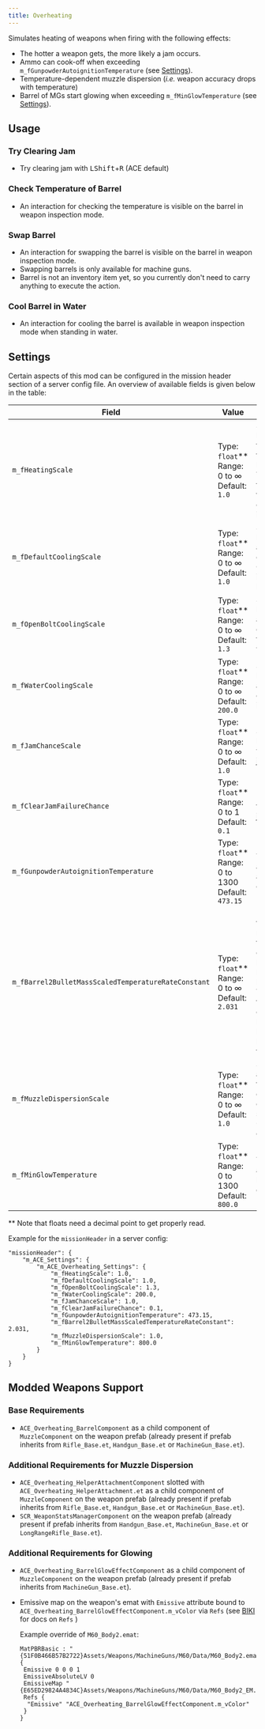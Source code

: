```yaml
---
title: Overheating
---
```


Simulates heating of weapons when firing with the following effects:
- The hotter a weapon gets, the more likely a jam occurs.
- Ammo can cook-off when exceeding `m_fGunpowderAutoignitionTemperature` (see [Settings](#settings)).
- Temperature-dependent muzzle dispersion (_i.e._ weapon accuracy drops with temperature)
- Barrel of MGs start glowing when exceeding `m_fMinGlowTemperature` (see [Settings](#settings)).

## Usage

### Try Clearing Jam

- Try clearing jam with <kbd>LShift</kbd>+<kbd>R</kbd> (ACE default)

### Check Temperature of Barrel

- An interaction for checking the temperature is visible on the barrel in weapon inspection mode.

### Swap Barrel

- An interaction for swapping the barrel is visible on the barrel in weapon inspection mode.
- Swapping barrels is only available for machine guns.
- Barrel is not an inventory item yet, so you currently don't need to carry anything to execute the action.

### Cool Barrel in Water

- An interaction for cooling the barrel is available in weapon inspection mode when standing in water.

## Settings

Certain aspects of this mod can be configured in the mission header section of a server config file. An overview of available fields is given below in the table:

| Field                                 | Value                | Description                                        |
| ------------------------------------- | -------------------- | -------------------------------------------------- |
| `m_fHeatingScale`                     | Type: `float`**<br />Range: 0 to ∞<br />Default: `1.0` | Scales the heat transferred to the barrel by a shot. The larger, the faster the temperature of the barrel increases. |
| `m_fDefaultCoolingScale`              | Type: `float`**<br />Range: 0 to ∞<br />Default: `1.0` | Scale for how quickly a weapon cools down. Cooling rate is multiplied by this scale. |
| `m_fOpenBoltCoolingScale`             | Type: `float`**<br />Range: 0 to ∞<br />Default: `1.3` | Scale for how quickly a weapon cools down for open bolt weapons. |
| `m_fWaterCoolingScale`                | Type: `float`**<br />Range: 0 to ∞<br />Default: `200.0` | Scale for how quickly a weapon cools down in water. |
| `m_fJamChanceScale`                   | Type: `float`**<br />Range: 0 to ∞<br />Default: `1.0` | Scale for how likely a weapon jams. |
| `m_fClearJamFailureChance`            | Type: `float`**<br />Range: 0 to 1<br />Default: `0.1` | Probability for clearing jam to fail. |
| `m_fGunpowderAutoignitionTemperature` | Type: `float`**<br />Range: 0 to 1300<br />Default: `473.15` | Temperature at which ammo can cook off [K]. |
| `m_fBarrel2BulletMassScaledTemperatureRateConstant` | Type: `float`**<br />Range: 0 to ∞<br />Default: `2.031` | Mass-scaled temperature rate constant for heat exchange between barrel and bullet [g/s]. The larger, the faster a chambered bullet will heat up to barrel temperature. |
| `m_fMuzzleDispersionScale`            | Type: `float`**<br />Range: 0 to ∞<br />Default: `1.0` | Scales the additional temperature-dependent dispersion of shots. Set to 0.0 to turn it off. |
| `m_fMinGlowTemperature`               | Type: `float`**<br />Range: 0 to 1300<br />Default: `800.0` | Temperature above which barrel starts glowing [K]. |

\*\* Note that floats need a decimal point to get properly read.

Example for the `missionHeader` in a server config:
```
"missionHeader": {
    "m_ACE_Settings": {
        "m_ACE_Overheating_Settings": {
            "m_fHeatingScale": 1.0,
            "m_fDefaultCoolingScale": 1.0,
            "m_fOpenBoltCoolingScale": 1.3,
            "m_fWaterCoolingScale": 200.0,
            "m_fJamChanceScale": 1.0,
            "m_fClearJamFailureChance": 0.1,
            "m_fGunpowderAutoignitionTemperature": 473.15,
            "m_fBarrel2BulletMassScaledTemperatureRateConstant": 2.031,
            "m_fMuzzleDispersionScale": 1.0,
            "m_fMinGlowTemperature": 800.0
        }
    }
}
```

## Modded Weapons Support

### Base Requirements

- `ACE_Overheating_BarrelComponent` as a child component of `MuzzleComponent` on the weapon prefab (already present if prefab inherits from `Rifle_Base.et`, `Handgun_Base.et` or `MachineGun_Base.et`).

### Additional Requirements for Muzzle Dispersion

- `ACE_Overheating_HelperAttachmentComponent` slotted with `ACE_Overheating_HelperAttachment.et` as a child component of `MuzzleComponent` on the weapon prefab (already present if prefab inherits from `Rifle_Base.et`, `Handgun_Base.et` or `MachineGun_Base.et`).
- `SCR_WeaponStatsManagerComponent` on the weapon prefab (already present if prefab inherits from `Handgun_Base.et`, `MachineGun_Base.et` or `LongRangeRifle_Base.et`).

### Additional Requirements for Glowing

- `ACE_Overheating_BarrelGlowEffectComponent` as a child component of `MuzzleComponent` on the weapon prefab (already present if prefab inherits from `MachineGun_Base.et`).
- Emissive map on the weapon's emat with `Emissive` attribute bound to `ACE_Overheating_BarrelGlowEffectComponent.m_vColor` via `Refs` (see [BIKI](https://community.bistudio.com/wiki/Arma_Reforger:Weapon_Collimator_Creation#Manual_Material_Corrections) for docs on `Refs` )

  Example override of `M60_Body2.emat`:
  ```
  MatPBRBasic : "{51F0B466B57B2722}Assets/Weapons/MachineGuns/M60/Data/M60_Body2.emat" {
   Emissive 0 0 0 1
   EmissiveAbsoluteLV 0
   EmissiveMap "{E65ED29824A4834C}Assets/Weapons/MachineGuns/M60/Data/M60_Body2_EM.edds"
   Refs {
    "Emissive" "ACE_Overheating_BarrelGlowEffectComponent.m_vColor"
   }
  }
  ```
